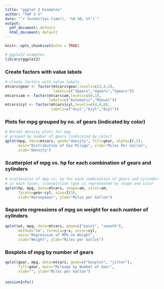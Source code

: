 ```yaml
---
title: "ggplot 2 Examples"
author: "YAP S S"
date: "`r format(Sys.time(), '%d %B, %Y')`"
output:
  pdf_document: default
  html_document: default
---
```


```r
knitr::opts_chunk$set(echo = TRUE)
```

```r
# ggplot2 examples
library(ggplot2) 
```

### Create factors with value labels

```r
# create factors with value labels 
mtcars$gear <- factor(mtcars$gear,levels=c(3,4,5),
                      labels=c("3gears","4gears","5gears")) 
mtcars$am <- factor(mtcars$am,levels=c(0,1),
                    labels=c("Automatic","Manual")) 
mtcars$cyl <- factor(mtcars$cyl,levels=c(4,6,8),
                     labels=c("4cyl","6cyl","8cyl"))
```


### Plots for mpg grouped by no. of gears (indicated by color)

```r
# Kernel density plots for mpg
# grouped by number of gears (indicated by color)
qplot(mpg, data=mtcars, geom="density", fill=gear, alpha=I(.5), 
      main="Distribution of Gas Milage", xlab="Miles Per Gallon", 
      ylab="Density")
```

### Scatterplot of mpg vs. hp for each combination of gears and cylinders

```r
# Scatterplot of mpg vs. hp for each combination of gears and cylinders
# in each facet, transmittion type is represented by shape and color
qplot(hp, mpg, data=mtcars, shape=am, color=am, 
      facets=gear~cyl, size=I(3),
      xlab="Horsepower", ylab="Miles per Gallon") 
```

### Separate regressions of mpg on weight for each number of cylinders

```r
qplot(wt, mpg, data=mtcars, geom=c("point", "smooth"), 
      method="lm", formula=y~x, color=cyl, 
      main="Regression of MPG on Weight", 
      xlab="Weight", ylab="Miles per Gallon")
```


### Boxplots of mpg by number of gears 

```r
qplot(gear, mpg, data=mtcars, geom=c("boxplot", "jitter"), 
      fill=gear, main="Mileage by Number of Gear",
      xlab="", ylab="Miles per Gallon")
```

#### 

```r
sessionInfo()
```


